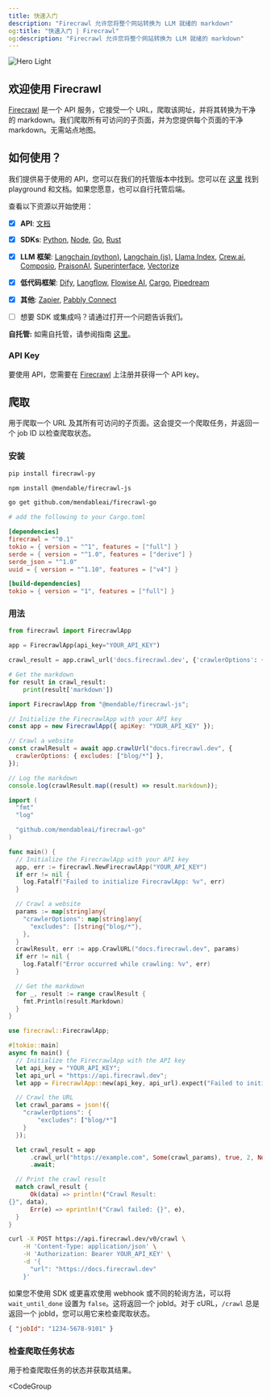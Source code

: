 ```yaml
---
title: 快速入门
description: "Firecrawl 允许您将整个网站转换为 LLM 就绪的 markdown"
og:title: "快速入门 | Firecrawl"
og:description: "Firecrawl 允许您将整个网站转换为 LLM 就绪的 markdown"
---
```


<img className="block" src="/images/hero.png" alt="Hero Light" />

## 欢迎使用 Firecrawl

[Firecrawl](https://firecrawl.dev?ref=github) 是一个 API 服务，它接受一个 URL，爬取该网址，并将其转换为干净的 markdown。我们爬取所有可访问的子页面，并为您提供每个页面的干净 markdown。无需站点地图。

## 如何使用？

我们提供易于使用的 API，您可以在我们的托管版本中找到。您可以在 [这里](https://firecrawl.dev/playground) 找到 playground 和文档。如果您愿意，也可以自行托管后端。

查看以下资源以开始使用：
- [x] **API**: [文档](https://docs.firecrawl.dev/api-reference/introduction)
- [x] **SDKs**: [Python](https://docs.firecrawl.dev/sdks/python), [Node](https://docs.firecrawl.dev/sdks/node), [Go](https://docs.firecrawl.dev/sdks/go), [Rust](https://docs.firecrawl.dev/sdks/rust)
- [x] **LLM 框架**: [Langchain (python)](https://python.langchain.com/docs/integrations/document_loaders/firecrawl/), [Langchain (js)](https://js.langchain.com/docs/integrations/document_loaders/web_loaders/firecrawl), [Llama Index](https://docs.llamaindex.ai/en/latest/examples/data_connectors/WebPageDemo/#using-firecrawl-reader), [Crew.ai](https://docs.crewai.com/), [Composio](https://composio.dev/tools/firecrawl/all), [PraisonAI](https://docs.praison.ai/firecrawl/), [Superinterface](https://superinterface.ai/docs/assistants/functions/firecrawl), [Vectorize](https://docs.vectorize.io/integrations/source-connectors/firecrawl)
- [x] **低代码框架**: [Dify](https://dify.ai/blog/dify-ai-blog-integrated-with-firecrawl), [Langflow](https://docs.langflow.org/), [Flowise AI](https://docs.flowiseai.com/integrations/langchain/document-loaders/firecrawl), [Cargo](https://docs.getcargo.io/integration/firecrawl), [Pipedream](https://pipedream.com/apps/firecrawl/)
- [x] **其他**: [Zapier](https://zapier.com/apps/firecrawl/integrations), [Pabbly Connect](https://www.pabbly.com/connect/integrations/firecrawl/)
- [ ] 想要 SDK 或集成吗？请通过打开一个问题告诉我们。


**自托管:** 如需自托管，请参阅指南 [这里](/contributing/self-host)。


### API Key

要使用 API，您需要在 [Firecrawl](https://firecrawl.dev) 上注册并获得一个 API key。

## 爬取

用于爬取一个 URL 及其所有可访问的子页面。这会提交一个爬取任务，并返回一个 job ID 以检查爬取状态。


### 安装

<CodeGroup>

```bash Python
pip install firecrawl-py
```

```bash JavaScript
npm install @mendable/firecrawl-js
```

```bash Go
go get github.com/mendableai/firecrawl-go
```

```toml Rust
# add the following to your Cargo.toml

[dependencies]
firecrawl = "^0.1"
tokio = { version = "^1", features = ["full"] }
serde = { version = "^1.0", features = ["derive"] }
serde_json = "^1.0"
uuid = { version = "^1.10", features = ["v4"] }

[build-dependencies]
tokio = { version = "1", features = ["full"] }
```

</CodeGroup>

### 用法

<CodeGroup>

```python Python
from firecrawl import FirecrawlApp

app = FirecrawlApp(api_key="YOUR_API_KEY")

crawl_result = app.crawl_url('docs.firecrawl.dev', {'crawlerOptions': {'excludes': ['blog/*']}})

# Get the markdown
for result in crawl_result:
    print(result['markdown'])
```

```js JavaScript
import FirecrawlApp from "@mendable/firecrawl-js";

// Initialize the FirecrawlApp with your API key
const app = new FirecrawlApp({ apiKey: "YOUR_API_KEY" });

// Crawl a website
const crawlResult = await app.crawlUrl("docs.firecrawl.dev", {
  crawlerOptions: { excludes: ["blog/*"] },
});

// Log the markdown
console.log(crawlResult.map((result) => result.markdown));
```

```go Go
import (
  "fmt"
  "log"

  "github.com/mendableai/firecrawl-go"
)

func main() {
  // Initialize the FirecrawlApp with your API key
  app, err := firecrawl.NewFirecrawlApp("YOUR_API_KEY")
  if err != nil {
    log.Fatalf("Failed to initialize FirecrawlApp: %v", err)
  }

  // Crawl a website
  params := map[string]any{
    "crawlerOptions": map[string]any{
      "excludes": []string{"blog/*"},
    },
  }
  crawlResult, err := app.CrawlURL("docs.firecrawl.dev", params)
  if err != nil {
    log.Fatalf("Error occurred while crawling: %v", err)
  }

  // Get the markdown
  for _, result := range crawlResult {
    fmt.Println(result.Markdown)
  }
}
```

```rust Rust
use firecrawl::FirecrawlApp;

#[tokio::main]
async fn main() {
  // Initialize the FirecrawlApp with the API key
  let api_key = "YOUR_API_KEY";
  let api_url = "https://api.firecrawl.dev";
  let app = FirecrawlApp::new(api_key, api_url).expect("Failed to initialize FirecrawlApp");

  // Crawl the URL
  let crawl_params = json!({
    "crawlerOptions": {
        "excludes": ["blog/*"]
    }
  });

  let crawl_result = app
      .crawl_url("https://example.com", Some(crawl_params), true, 2, None)
      .await;

  // Print the crawl result
  match crawl_result {
      Ok(data) => println!("Crawl Result:
{}", data),
      Err(e) => eprintln!("Crawl failed: {}", e),
  }
}
```

```bash cURL
curl -X POST https://api.firecrawl.dev/v0/crawl \
    -H 'Content-Type: application/json' \
    -H 'Authorization: Bearer YOUR_API_KEY' \
    -d '{
      "url": "https://docs.firecrawl.dev"
    }'
```

</CodeGroup>

如果您不使用 SDK 或更喜欢使用 webhook 或不同的轮询方法，可以将 `wait_until_done` 设置为 `false`。这将返回一个 jobId。对于 cURL，`/crawl` 总是返回一个 jobId，您可以用它来检查爬取状态。
```json
{ "jobId": "1234-5678-9101" }
```

### 检查爬取任务状态

用于检查爬取任务的状态并获取其结果。

<CodeGroup